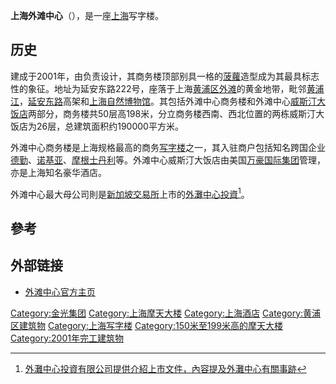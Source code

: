{{Infobox building
| building_name  = 外滩中心/金光外滩金融中心
| native_name    = 
| image          = Bund and Huangpu River, Shangahi.JPG
| caption        = 
| former_name    = 
| location       = [[上海|上海]][[延安东路|延安东路]]222号
| coordinates    = {{coord|31.234491|121.482643|type:landmark_region:CN|display=title,inline}}
| start_date     = 1997年
| completion_date= 2001年
| building_type  = 写字楼
| architectural_style = [[后现代主义建筑|后现代主义]]
| roof           = {{convert|198|m|abbr=on}}
| room_count     = 
| top_floor      = 
| floor_count    = 45 (+地庫3層)
| unit_count     = 
| elevator_count = 
| cost           = 
| floor_area     = {{convert|83000|m2|abbr=on}}
| architect      = {{le|波特曼建筑设计事务所|John Portman & Associates}}
| engineer       = 
| contractor     = 
| developer      = 
| owner          = 
| management     = 
| references     = <ref>{{Emporis|131120}}</ref><ref>{{Skyscraperpage|}}</ref><ref>{{Structurae|20023223}}</ref>
}}
'''上海外滩中心'''（{{lang-en|Bund Center, Shanghai}}），是一座[[上海|上海]]写字楼。

==历史==
建成于2001年，由{{le|波特曼建筑设计事务所|John Portman & Associates}}负责设计，其商务楼顶部别具一格的[[菠蘿|菠蘿]]造型成为其最具标志性的象征。地址为延安东路222号，座落于上海[[黄浦区|黄浦区]][[外滩|外滩]]的黄金地带，毗邻[[黄浦江|黄浦江]]，[[延安东路|延安东路]]高架和[[上海自然博物馆|上海自然博物馆]]。其包括外滩中心商务楼和外滩中心[[威斯汀大饭店|威斯汀大饭店]]两部分，商务楼共50层高198米，分立商务楼西南、西北位置的两栋威斯汀大饭店为26层，总建筑面积约190000平方米。

外滩中心商务楼是上海规格最高的商务[[写字楼|写字楼]]之一，其入驻商户包括知名跨国企业[[德勤|德勤]]、[[诺基亚|诺基亚]]、[[摩根士丹利|摩根士丹利]]等。外滩中心威斯汀大饭店由美国[[万豪国际集团|万豪国际集团]]管理，亦是上海知名豪华酒店。

外滩中心最大母公司則是[[新加坡交易所|新加坡交易所]]上市的[[外灘中心投資|外灘中心投資]]<ref>[http://info.sgx.com/webipo.nsf/96feb765c2b96486482574da0024288d/32e4d8a12f786e054825770600135989/$FILE/SCR0912003_kongfu_id(0100)(low)_final.pdf 外灘中心投資有限公司提供介紹上市文件，內容提及外灘中心有關事跡]{{dead link|date=2018年2月 |bot=InternetArchiveBot |fix-attempted=yes }}</ref>。

==參考==
{{reflist}}

==外部链接==
*[http://www.bundcenter.com 外滩中心官方主页]{{Wayback|url=http://www.bundcenter.com/ |date=20140529103016 }}

{{超高层摩天大楼}}
{{上海摩天大楼}}
{{Authority control}}
[[Category:金光集团|Category:金光集团]]
[[Category:上海摩天大楼|Category:上海摩天大楼]]
[[Category:上海酒店|Category:上海酒店]]
[[Category:黄浦区建筑物|Category:黄浦区建筑物]]
[[Category:上海写字楼|Category:上海写字楼]]
[[Category:150米至199米高的摩天大楼|Category:150米至199米高的摩天大楼]]
[[Category:2001年完工建筑物|Category:2001年完工建筑物]]